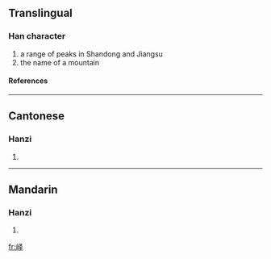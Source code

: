 {{see|嶧}}

==Translingual==
===Han character===
{{Han char|rn=46|rad=山|as=05|sn=8|four=|canj=山水手 (UEQ)}}
# a range of peaks in Shandong and Jiangsu
# the name of a mountain
====References====
{{Han ref|kx=0310.071|hdz=10769.080|uh=5CC4|ud=23748}}
----
==Cantonese==
===Hanzi===
{{yue-hanzi|jyut=|y=yik6}}
# {{defn|Cantonese}}
----
==Mandarin==
===Hanzi===
{{cmn-hanzi|tra=嶧|pin=[[yì]] (yi4)|wg=i<sup>4</sup>}}
# {{defn|Mandarin}}

[[fr:峄]]